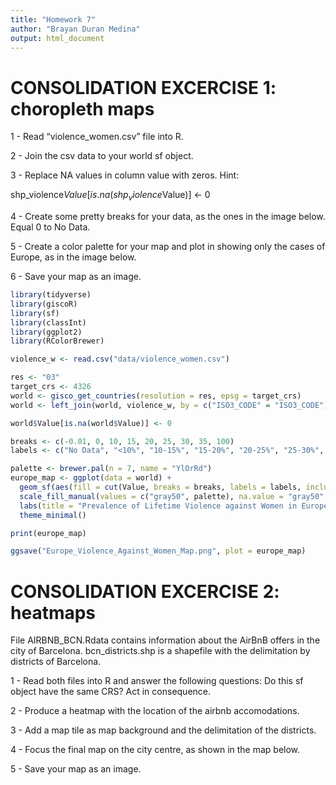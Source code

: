 ```yaml
---
title: "Homework 7"
author: "Brayan Duran Medina"
output: html_document
---
```


# CONSOLIDATION EXCERCISE 1: choropleth maps

1 - Read “violence_women.csv” file into R.

2 - Join the csv data to your world sf object.

3 - Replace NA values in column value with zeros. Hint:

shp_violence$Value[is.na(shp_violence$Value)] <- 0

4 - Create some pretty breaks for your data, as the ones in the image below. Equal 0 to No Data.

5 - Create a color palette for your map and plot in showing only the cases of Europe, as in the image below.

6 - Save your map as an image.

```r
library(tidyverse)
library(giscoR)
library(sf)
library(classInt)
library(ggplot2)
library(RColorBrewer)

violence_w <- read.csv("data/violence_women.csv")

res <- "03"
target_crs <- 4326
world <- gisco_get_countries(resolution = res, epsg = target_crs)
world <- left_join(world, violence_w, by = c("ISO3_CODE" = "ISO3_CODE"))

world$Value[is.na(world$Value)] <- 0

breaks <- c(-0.01, 0, 10, 15, 20, 25, 30, 35, 100)
labels <- c("No Data", "<10%", "10-15%", "15-20%", "20-25%", "25-30%", "30-35%", ">35%")

palette <- brewer.pal(n = 7, name = "YlOrRd")
europe_map <- ggplot(data = world) +
  geom_sf(aes(fill = cut(Value, breaks = breaks, labels = labels, include.lowest = TRUE)), color = "black") +
  scale_fill_manual(values = c("gray50", palette), na.value = "gray50", name = "Violence against Women") +
  labs(title = "Prevalence of Lifetime Violence against Women in Europe", subtitle = "Data Source: violence_women.csv") +
  theme_minimal()

print(europe_map)

ggsave("Europe_Violence_Against_Women_Map.png", plot = europe_map)

```

# CONSOLIDATION EXCERCISE 2: heatmaps

File AIRBNB_BCN.Rdata contains information about the AirBnB offers in the city of Barcelona. bcn_districts.shp is a shapefile with the delimitation by districts of Barcelona.

1 - Read both files into R and answer the following questions: Do this sf object have the same CRS? Act in consequence.

2 - Produce a heatmap with the location of the airbnb accomodations.

3 - Add a map tile as map background and the delimitation of the districts.

4 - Focus the final map on the city centre, as shown in the map below.

5 - Save your map as an image.

```r
```